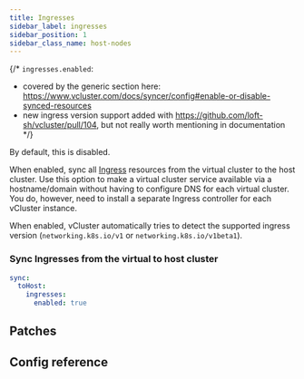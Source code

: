 ```yaml
---
title: Ingresses
sidebar_label: ingresses
sidebar_position: 1
sidebar_class_name: host-nodes
---
```



<TenancySupport hostNodes="true" />

{/*
`ingresses.enabled`:
- covered by the generic section here: https://www.vcluster.com/docs/syncer/config#enable-or-disable-synced-resources
- new ingress version support added with https://github.com/loft-sh/vcluster/pull/104, but not really worth mentioning in documentation
*/}

By default, this is disabled.

When enabled, sync all [Ingress](https://kubernetes.io/docs/concepts/services-networking/ingress/) resources from the virtual cluster to the host cluster. Use this option to make a virtual cluster service available via a hostname/domain without having to configure DNS for each virtual cluster. You do, however, need to install a separate Ingress controller for each vCluster instance.

When enabled, vCluster automatically tries to detect the supported ingress version (`networking.k8s.io/v1` or `networking.k8s.io/v1beta1`).

### Sync Ingresses from the virtual to host cluster

```YAML
sync:
  toHost:
    ingresses:
      enabled: true
```

## Patches

<Patches resource="ingresses" path="spec.rules[*].host" direction="toHost"  />

## Config reference

<Ingress/>
